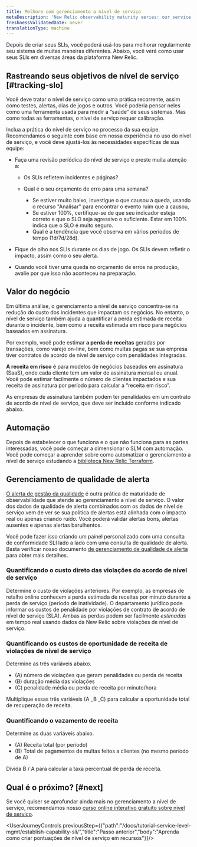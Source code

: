 ```yaml
---
title: Melhore com gerenciamento a nível de serviço
metaDescription: 'New Relic observability maturity series: our service level management guide shows you how to easily measure and communicate the overall health, performance, and quality of your digital products and services to all stakeholders.'
freshnessValidatedDate: never
translationType: machine
---
```


Depois de criar seus SLIs, você poderá usá-los para melhorar regularmente seu sistema de muitas maneiras diferentes. Abaixo, você verá como usar seus SLIs em diversas áreas da plataforma New Relic.

## Rastreando seus objetivos de nível de serviço [#tracking-slo]

Você deve tratar o nível de serviço como uma prática recorrente, assim como testes, alertas, dias de jogos e outros. Você poderia pensar neles como uma ferramenta usada para medir a “saúde” de seus sistemas. Mas como todas as ferramentas, o nível de serviço requer calibração.

Inclua a prática do nível de serviço no processo da sua equipe. Recomendamos o seguinte com base em nossa experiência no uso do nível de serviço, e você deve ajustá-los às necessidades específicas de sua equipe:

* Faça uma revisão periódica do nível de serviço e preste muita atenção a:

  * Os SLIs refletem incidentes e páginas?

  * Qual é o seu orçamento de erro para uma semana?

    * Se estiver muito baixo, investigue o que causou a queda, usando o recurso "Analisar" para encontrar o evento ruim que a causou,
    * Se estiver 100%, certifique-se de que seu indicador esteja correto e que o SLO seja agressivo o suficiente. Estar em 100% indica que o SLO é muito seguro.
    * Qual é a tendência que você observa em vários períodos de tempo (1d/7d/28d).

* Fique de olho nos SLIs durante os dias de jogo. Os SLIs devem refletir o impacto, assim como o seu alerta.

* Quando você tiver uma queda no orçamento de erros na produção, avalie por que isso não aconteceu na preparação.

## Valor do negócio

Em última análise, o gerenciamento a nível de serviço concentra-se na redução do custo dos incidentes que impactam os negócios. No entanto, o nível de serviço também ajuda a quantificar a perda estimada de receita durante o incidente, bem como a receita estimada em risco para negócios baseados em assinatura.

Por exemplo, você pode estimar **a perda de receitas** geradas por transações, como varejo on-line, bem como multas pagas se sua empresa tiver contratos de acordo de nível de serviço com penalidades integradas.

**A receita em risco** é para modelos de negócios baseados em assinatura (SaaS), onde cada cliente tem um valor de assinatura mensal ou anual. Você pode estimar facilmente o número de clientes impactados e sua receita de assinatura por período para calcular a “receita em risco”.

<Callout variant="tip">
  As empresas de assinatura também podem ter penalidades em um contrato de acordo de nível de serviço, que deve ser incluído conforme indicado abaixo.
</Callout>

## Automação

Depois de estabelecer o que funciona e o que não funciona para as partes interessadas, você pode começar a dimensionar o SLM com automação. Você pode começar a aprender sobre como automatizar o gerenciamento a nível de serviço estudando a [biblioteca New Relic Terraform](https://registry.terraform.io/providers/newrelic/newrelic/latest/docs/resources/service_level).

## Gerenciamento de qualidade de alerta

[O alerta de gestão da qualidade](/docs/tutorial-create-alerts/manage-alert-quality/) é outra prática de maturidade de observabilidade que atende ao gerenciamento a nível de serviço. O valor dos dados de qualidade de alerta combinados com os dados de nível de serviço vem de ver se sua política de alertas está alinhada com o impacto real ou apenas criando ruído. Você poderá validar alertas bons, alertas ausentes e apenas alertas barulhentos.

Você pode fazer isso criando um painel personalizado com uma consulta de conformidade SLI lado a lado com uma consulta de qualidade de alerta. Basta verificar nosso documento [de gerenciamento de qualidade de alerta](/docs/tutorial-create-alerts/manage-alert-quality/) para obter mais detalhes.

### Quantificando o custo direto das violações do acordo de nível de serviço

Determine o custo de violações anteriores. Por exemplo, as empresas de retalho online conhecem a perda estimada de receitas por minuto durante a perda de serviço (período de inatividade). O departamento jurídico pode informar os custos de penalidade por violações de contrato de acordo de nível de serviço (SLA). Ambas as perdas podem ser facilmente _estimadas_ em tempo real usando dados da New Relic sobre violações de nível de serviço.

### Quantificando os custos de oportunidade de receita de violações de nível de serviço

Determine as três variáveis abaixo.

* (A) número de violações que geram penalidades ou perda de receita
* (B) duração média das violações
* (C) penalidade média ou perda de receita por minuto/hora

Multiplique essas três variáveis (A \_B \_C) para calcular a oportunidade total de recuperação de receita.

### Quantificando o vazamento de receita

Determine as duas variáveis abaixo.

* (A) Receita total (por período)
* (B) Total de pagamentos de multas feitos a clientes (no mesmo período de A)

Divida B / A para calcular a taxa percentual de perda de receita.

## Qual é o próximo? [#next]

Se você quiser se aprofundar ainda mais no gerenciamento a nível de serviço, recomendamos nosso [curso online interativo gratuito sobre nível de serviço](https://learn.newrelic.com/self-paced-service-level-management-in-new-relic/1233749/scorm/3p40vqhz6d4f8).

<UserJourneyControls previousStep={{"path":"/docs/tutorial-service-level-mgmt/establish-capability-sli/","title":"Passo anterior","body":"Aprenda como criar pontuações de nível de serviço em recursos"}}/>
